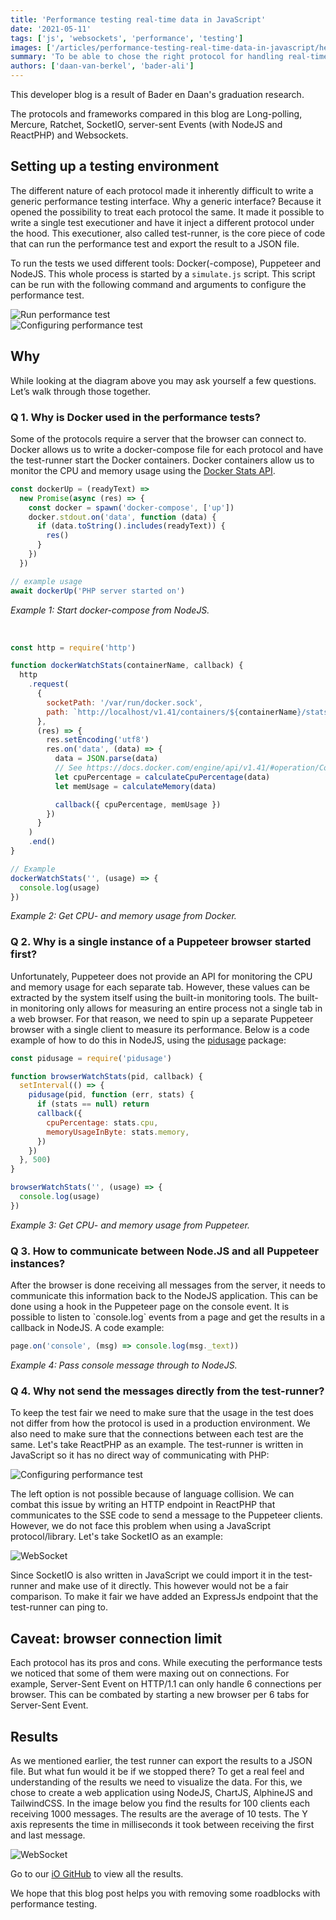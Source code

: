 ```yaml
---
title: 'Performance testing real-time data in JavaScript'
date: '2021-05-11'
tags: ['js', 'websockets', 'performance', 'testing']
images: ['/articles/performance-testing-real-time-data-in-javascript/hero.svg']
summary: 'To be able to chose the right protocol for handling real-time data, this post shares with you how we, based on speed, CPU- and memory usage, setup and performed performance tests on different real-time data protocols.'
authors: ['daan-van-berkel', 'bader-ali']
---
```


This developer blog is a result of Bader en Daan's graduation research.

The protocols and frameworks compared in this blog are Long-polling, Mercure, Ratchet, SocketIO, server-sent Events (with NodeJS and ReactPHP) and Websockets.

## Setting up a testing environment

The different nature of each protocol made it inherently difficult to write a generic performance testing interface. Why a generic interface? Because it opened the possibility to treat each protocol the same. It made it possible to write a single test executioner and have it inject a different protocol under the hood. This executioner, also called test-runner, is the core piece of code that can run the performance test and export the result to a JSON file.

To run the tests we used different tools: Docker(-compose), Puppeteer and NodeJS. This whole process is started by a `simulate.js` script. This script can be run with the following command and arguments to configure the performance test.

<div className="my-12 flex flex-col items-center md:-mx-32" style={{ backgroundColor: '#f9fafb' }}>
  <img
    src="/articles/performance-testing-real-time-data-in-javascript/0-performance-testing-javascript.png"
    alt="Run performance test"
    style={{ backgroundColor: '#f9fafb', margin: '0' }}
  />
</div>

<div className="my-12 flex flex-col items-center md:-mx-32" style={{ backgroundColor: '#f9fafb' }}>
  <img
    src="/articles/performance-testing-real-time-data-in-javascript/1-performance-testing-javascript.png"
    alt="Configuring performance test"
    style={{ backgroundColor: '#f9fafb', margin: '0' }}
  />
</div>

## Why

While looking at the diagram above you may ask yourself a few questions. Let’s walk through those together.

### Q 1. Why is Docker used in the performance tests?

Some of the protocols require a server that the browser can connect to. Docker allows us to write a docker-compose file for each protocol and have the test-runner start the Docker containers. Docker containers allow us to monitor the CPU and memory usage using the [Docker Stats API](https://docs.docker.com/engine/api/v1.41/#operation/ContainerStats).

```js
const dockerUp = (readyText) =>
  new Promise(async (res) => {
    const docker = spawn('docker-compose', ['up'])
    docker.stdout.on('data', function (data) {
      if (data.toString().includes(readyText)) {
        res()
      }
    })
  })

// example usage
await dockerUp('PHP server started on')
```

_Example 1: Start docker-compose from NodeJS._

<br />

```js
const http = require('http')

function dockerWatchStats(containerName, callback) {
  http
    .request(
      {
        socketPath: '/var/run/docker.sock',
        path: `http://localhost/v1.41/containers/${containerName}/stats`,
      },
      (res) => {
        res.setEncoding('utf8')
        res.on('data', (data) => {
          data = JSON.parse(data)
          // See https://docs.docker.com/engine/api/v1.41/#operation/ContainerStats for formula
          let cpuPercentage = calculateCpuPercentage(data)
          let memUsage = calculateMemory(data)

          callback({ cpuPercentage, memUsage })
        })
      }
    )
    .end()
}

// Example
dockerWatchStats('', (usage) => {
  console.log(usage)
})
```

_Example 2: Get CPU- and memory usage from Docker._

### Q 2. Why is a single instance of a Puppeteer browser started first?

Unfortunately, Puppeteer does not provide an API for monitoring the CPU and memory usage for each separate tab. However, these values can be extracted by the system itself using the built-in monitoring tools. The built-in monitoring only allows for measuring an entire process not a single tab in a web browser. For that reason, we need to spin up a separate Puppeteer browser with a single client to measure its performance. Below is a code example of how to do this in NodeJS, using the [pidusage](https://www.npmjs.com/package/pidusage) package:

```js
const pidusage = require('pidusage')

function browserWatchStats(pid, callback) {
  setInterval(() => {
    pidusage(pid, function (err, stats) {
      if (stats == null) return
      callback({
        cpuPercentage: stats.cpu,
        memoryUsageInByte: stats.memory,
      })
    })
  }, 500)
}

browserWatchStats('', (usage) => {
  console.log(usage)
})
```

_Example 3: Get CPU- and memory usage from Puppeteer._

### Q 3. How to communicate between Node.JS and all Puppeteer instances?

After the browser is done receiving all messages from the server, it needs to communicate this information back to the NodeJS application. This can be done using a hook in the Puppeteer page on the console event. It is possible to listen to \`console.log\` events from a page and get the results in a callback in NodeJS. A code example:

```js
page.on('console', (msg) => console.log(msg._text))
```

_Example 4: Pass console message through to NodeJS._

### Q 4. Why not send the messages directly from the test-runner?

To keep the test fair we need to make sure that the usage in the test does not differ from how the protocol is used in a production environment. We also need to make sure that the connections between each test are the same. Let's take ReactPHP as an example. The test-runner is written in JavaScript so it has no direct way of communicating with PHP:

<div className="my-12 flex flex-col items-center md:-mx-32" style={{ backgroundColor: '#f9fafb' }}>
  <img
    src="/articles/performance-testing-real-time-data-in-javascript/2-performance-testing-javascript.png"
    alt="Configuring performance test"
    style={{ backgroundColor: '#f9fafb', margin: '0' }}
  />
</div>

The left option is not possible because of language collision. We can combat this issue by writing an HTTP endpoint in ReactPHP that communicates to the SSE code to send a message to the Puppeteer clients. However, we do not face this problem when using a JavaScript protocol/library. Let's take SocketIO as an example:

<div className="my-12 flex flex-col items-center md:-mx-32" style={{ backgroundColor: '#f9fafb' }}>
  <img
    src="/articles/performance-testing-real-time-data-in-javascript/3-performance-testing-javascript.png"
    alt="WebSocket"
    style={{ backgroundColor: '#f9fafb', margin: '0' }}
  />
</div>

Since SocketIO is also written in JavaScript we could import it in the test-runner and make use of it directly. This however would not be a fair comparison. To make it fair we have added an ExpressJs endpoint that the test-runner can ping to.

## Caveat: browser connection limit

Each protocol has its pros and cons. While executing the performance tests we noticed that some of them were maxing out on connections. For example, Server-Sent Event on HTTP/1.1 can only handle 6 connections per browser. This can be combated by starting a new browser per 6 tabs for Server-Sent Event.

## Results

As we mentioned earlier, the test runner can export the results to a JSON file. But what fun would it be if we stopped there? To get a real feel and understanding of the results we need to visualize the data. For this, we chose to create a web application using NodeJS, ChartJS, AlphineJS and TailwindCSS. In the image below you find the results for 100 clients each receiving 1000 messages. The results are the average of 10 tests. The Y axis represents the time in milliseconds it took between receiving the first and last message.

<div className="my-12 flex flex-col items-center md:-mx-32" style={{ backgroundColor: '#f9fafb' }}>
  <img
    src="/articles/performance-testing-real-time-data-in-javascript/4-performance-testing-javascript.png"
    alt="WebSocket"
    style={{ backgroundColor: '#f9fafb', margin: '0' }}
  />
</div>

Go to our [iO GitHub](https://github.com/iodigital-com/techhub-performance-testing-real-time-data-examples) to view all the results.

We hope that this blog post helps you with removing some roadblocks with performance testing.
